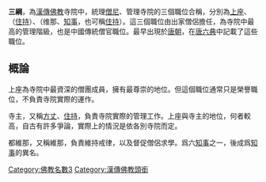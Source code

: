 {{Not|三纲五常}}
{{佛教}}
'''三綱'''，為[[漢傳佛教|漢傳佛教]]寺院中，統理[[比丘|僧]][[比丘尼|尼]]、管理寺院的三個職位合稱，分別為[[上座_(佛教)|上座]]、{{link-ja|寺主|寺主}}（[[住持|住持]]）、{{link-ja|都維那|都維那}}（维那、[[知事#佛教|知事]]，也可稱[[住持|住持]]）。這三個職位由出家僧侶擔任，為寺院中最高的管理階級，也是中國傳統僧官職位。最早出現於[[唐朝|唐朝]]，在[[唐六典|唐六典]]中記載了這些職位。

==概論==
上座為寺院中最資深的僧團成員，擁有最尊崇的地位。但這個職位通常只是榮譽職位，不負責寺院實際的運作。

寺主，又稱[[方丈_(佛教)|方丈]]、[[住持|住持]]，負責寺院實際的管理工作。上座與寺主的地位，何者較高，自古有許多爭論，實際上的情況是依各別寺院而定。

都維那，又稱維那，負責維持戒律，以及督促僧侶求學。爲六[[知事|知事]]之一，後成爲[[知事#佛教|知事]]的異名。

[[Category:佛教名數3|Category:佛教名數3]]
[[Category:漢傳佛教頭銜|Category:漢傳佛教頭銜]]
